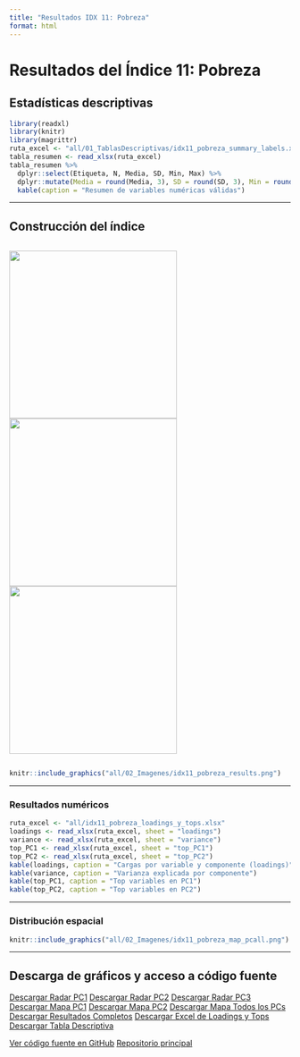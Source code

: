 ```yaml
---
title: "Resultados IDX 11: Pobreza"
format: html
---
```


# Resultados del Índice 11: Pobreza

## Estadísticas descriptivas

```r
library(readxl)
library(knitr)
library(magrittr)
ruta_excel <- "all/01_TablasDescriptivas/idx11_pobreza_summary_labels.xlsx"
tabla_resumen <- read_xlsx(ruta_excel)
tabla_resumen %>%
  dplyr::select(Etiqueta, N, Media, SD, Min, Max) %>%
  dplyr::mutate(Media = round(Media, 3), SD = round(SD, 3), Min = round(Min, 3), Max = round(Max, 3)) %>%
  kable(caption = "Resumen de variables numéricas válidas")
```

---

## Construcción del índice

<div style="display: flex; gap: 10px; justify-content: center; align-items: center;">
  <img src="all/idx11_pobreza_radar_PC1.png" width="300px" />
  <img src="all/idx11_pobreza_radar_PC2.png" width="300px" />
  <img src="all/idx11_pobreza_radar_PC3.png" width="300px" />
</div>

```r
knitr::include_graphics("all/02_Imagenes/idx11_pobreza_results.png")
```

---

### Resultados numéricos

```r
ruta_excel <- "all/idx11_pobreza_loadings_y_tops.xlsx"
loadings <- read_xlsx(ruta_excel, sheet = "loadings")
variance <- read_xlsx(ruta_excel, sheet = "variance")
top_PC1 <- read_xlsx(ruta_excel, sheet = "top_PC1")
top_PC2 <- read_xlsx(ruta_excel, sheet = "top_PC2")
kable(loadings, caption = "Cargas por variable y componente (loadings)")
kable(variance, caption = "Varianza explicada por componente")
kable(top_PC1, caption = "Top variables en PC1")
kable(top_PC2, caption = "Top variables en PC2")
```

---

### Distribución espacial

```r
knitr::include_graphics("all/02_Imagenes/idx11_pobreza_map_pcall.png")
```

---

## Descarga de gráficos y acceso a código fuente

<div class="btn-group" role="group">
  <a href="all/idx11_pobreza_radar_PC1.png" class="btn btn-primary" download>Descargar Radar PC1</a>
  <a href="all/idx11_pobreza_radar_PC2.png" class="btn btn-primary" download>Descargar Radar PC2</a>
  <a href="all/idx11_pobreza_radar_PC3.png" class="btn btn-primary" download>Descargar Radar PC3</a>
  <a href="all/02_Imagenes/idx11_pobreza_map_pc1.png" class="btn btn-info" download>Descargar Mapa PC1</a>
  <a href="all/02_Imagenes/idx11_pobreza_map_pc2.png" class="btn btn-info" download>Descargar Mapa PC2</a>
  <a href="all/02_Imagenes/idx11_pobreza_map_pcall.png" class="btn btn-info" download>Descargar Mapa Todos los PCs</a>
  <a href="all/02_Imagenes/idx11_pobreza_results.png" class="btn btn-success" download>Descargar Resultados Completos</a>
  <a href="all/idx11_pobreza_loadings_y_tops.xlsx" class="btn btn-warning" download>Descargar Excel de Loadings y Tops</a>
  <a href="all/01_TablasDescriptivas/idx11_pobreza_summary_labels.xlsx" class="btn btn-warning" download>Descargar Tabla Descriptiva</a>
</div>

<div class="btn-group" role="group">
  <a href="https://github.com/jcmunozmora/pulso_antioquia/tree/main/02_Code/AUX_Functions.R" class="btn btn-dark" target="_blank">Ver código fuente en GitHub</a>
  <a href="https://github.com/jcmunozmora/pulso_antioquia" class="btn btn-dark" target="_blank">Repositorio principal</a>
</div>
